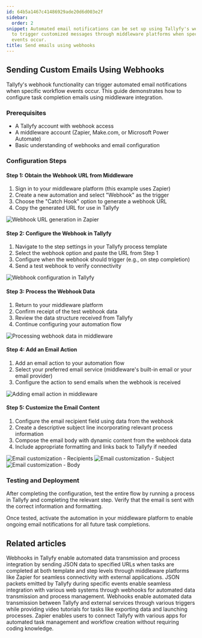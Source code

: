 ```yaml
---
id: 64b5a1467c41486929ade20d6d003e2f
sidebar:
  order: 2
snippet: Automated email notifications can be set up using Tallyfy's webhook functionality
  to trigger customized messages through middleware platforms when specific workflow
  events occur.
title: Send emails using webhooks
---
```


## Sending Custom Emails Using Webhooks

Tallyfy's webhook functionality can trigger automated email notifications when specific workflow events occur. This guide demonstrates how to configure task completion emails using middleware integration.

### Prerequisites

- A Tallyfy account with webhook access
- A middleware account (Zapier, Make.com, or Microsoft Power Automate)
- Basic understanding of webhooks and email configuration

### Configuration Steps

#### Step 1: Obtain the Webhook URL from Middleware

1. Sign in to your middleware platform (this example uses Zapier)
2. Create a new automation and select "Webhook" as the trigger
3. Choose the "Catch Hook" option to generate a webhook URL
4. Copy the generated URL for use in Tallyfy

![Webhook URL generation in Zapier](https://screenshots.tallyfy.com/file-pDpy9YPDS8.gif)

#### Step 2: Configure the Webhook in Tallyfy

1. Navigate to the step settings in your Tallyfy process template
2. Select the webhook option and paste the URL from Step 1
3. Configure when the webhook should trigger (e.g., on step completion)
4. Send a test webhook to verify connectivity

![Webhook configuration in Tallyfy](https://screenshots.tallyfy.com/file-8yddw96ntw.gif)

#### Step 3: Process the Webhook Data

1. Return to your middleware platform
2. Confirm receipt of the test webhook data
3. Review the data structure received from Tallyfy
4. Continue configuring your automation flow

![Processing webhook data in middleware](https://screenshots.tallyfy.com/file-gHw3rqZCGp.gif)

#### Step 4: Add an Email Action

1. Add an email action to your automation flow
2. Select your preferred email service (middleware's built-in email or your email provider)
3. Configure the action to send emails when the webhook is received

![Adding email action in middleware](https://screenshots.tallyfy.com/file-kZDjaHIiZt.gif)

#### Step 5: Customize the Email Content

1. Configure the email recipient field using data from the webhook
2. Create a descriptive subject line incorporating relevant process information
3. Compose the email body with dynamic content from the webhook data
4. Include appropriate formatting and links back to Tallyfy if needed

![Email customization - Recipients](https://screenshots.tallyfy.com/file-HxBZgi1Uy9.png)
![Email customization - Subject](https://screenshots.tallyfy.com/file-6A5OBSarZo.png)
![Email customization - Body](https://screenshots.tallyfy.com/file-8UqL1MlMfr.png)

### Testing and Deployment

After completing the configuration, test the entire flow by running a process in Tallyfy and completing the relevant step. Verify that the email is sent with the correct information and formatting.

Once tested, activate the automation in your middleware platform to enable ongoing email notifications for all future task completions.


## Related articles
<CardGrid>
<LinkTitleCard header="<b>Webhooks > Details about webhooks</b>" href="/products/pro/integrations/webhooks/how-to-set-up-webhooks-in-tallyfy/" > Webhooks in Tallyfy enable automated data transmission and process integration by sending JSON data to specified URLs when tasks are completed at both template and step levels through middleware platforms like Zapier for seamless connectivity with external applications. </LinkTitleCard>
<LinkTitleCard header="<b>Integrations > Webhooks</b>" href="/products/pro/integrations/webhooks/" > JSON packets emitted by Tallyfy during specific events enable seamless integration with various web systems through webhooks for automated data transmission and process management. </LinkTitleCard>
<LinkTitleCard header="<b>Webhooks > Webhook scenarios</b>" href="/products/pro/integrations/webhooks/how-can-i-use-tallyfys-webhooks-feature/" > Webhooks enable automated data transmission between Tallyfy and external services through various triggers while providing video tutorials for tasks like exporting data and launching processes. </LinkTitleCard>
<LinkTitleCard header="<b>Middleware > Zapier</b>" href="/products/pro/integrations/middleware/zapier/" > Zapier enables users to connect Tallyfy with various apps for automated task management and workflow creation without requiring coding knowledge. </LinkTitleCard>
</CardGrid>